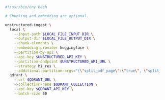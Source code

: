 ```bash CLI
#!/usr/bin/env bash

# Chunking and embedding are optional.

unstructured-ingest \
  local \
    --input-path $LOCAL_FILE_INPUT_DIR \
    --output-dir $LOCAL_FILE_OUTPUT_DIR \
    --chunk-elements \
    --embedding-provider huggingface \
    --partition-by-api \
    --api-key $UNSTRUCTURED_API_KEY \
    --partition-endpoint $UNSTRUCTURED_API_URL \
    --strategy hi_res \
    --additional-partition-args="{\"split_pdf_page\":\"true\", \"split_pdf_allow_failed\":\"true\", \"split_pdf_concurrency_level\": 15}" \
  qdrant \
    --url $QDRANT_URL \
    --collection-name $QDRANT_COLLECTION \
    --api-key $QDRANT_API_KEY \
    --batch-size 50
```

